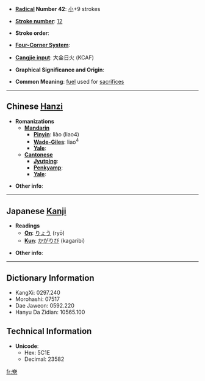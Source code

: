 * '''[[Wiktionary:Chinese radical index| Radical]] Number 42''': [[Wiktionary:Chinese radical index 小|小]]+9 strokes

* '''[[Wiktionary:Chinese total strokes index|Stroke number]]''': [[Wiktionary:Chinese total strokes index 12|12]]

* '''Stroke order''': 

* '''[[Wiktionary:Chinese four corner index|Four-Corner System]]''': 

* '''[[Wiktionary:Chinese Cangjie index|Cangjie input]]''': 大金日火 (KCAF)

* '''Graphical Significance and Origin''': 

* '''Common Meaning''': [[fuel]] used for [[sacrifice]]s

----

== Chinese [[Hanzi]] ==

* '''Romanizations'''
** '''[[Mandarin]]'''
*** '''[[Pinyin]]''': liào (liao4)
*** '''[[Wade-Giles]]''': liao<sup>4</sup>
*** '''[[Yale]]''': 
** '''[[Cantonese]]'''
*** '''[[Jyutping]]''':
*** '''[[Penkyamp]]''': 
*** '''[[Yale]]''': 

* '''Other info''': 

----

== Japanese [[Kanji]] ==

* '''Readings'''
** '''[[On]]''': [[りょう]] (ryō)
** '''[[Kun]]''': [[かがりび]] (kagaribi)

* '''Other info''':  

----

== Dictionary Information ==

* KangXi: 0297.240
* Morohashi: 07517
* Dae Jaweon: 0592.220
* Hanyu Da Zidian: 10565.100

== Technical Information ==

* '''Unicode''':
** Hex: 5C1E
** Decimal: 23582

[[fr:尞]]